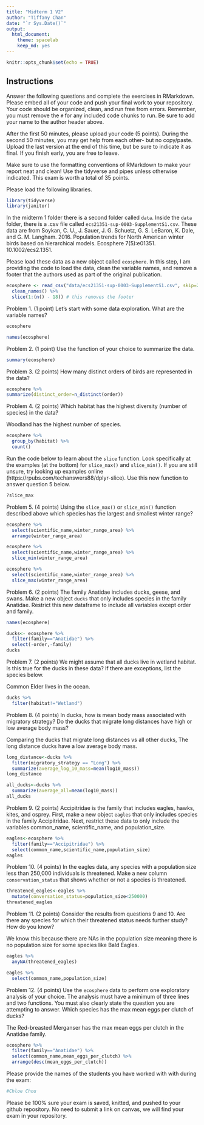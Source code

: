```yaml
---
title: "Midterm 1 V2"
author: "Tiffany Chan"
date: "`r Sys.Date()`"
output:
  html_document: 
    theme: spacelab
    keep_md: yes
---
```


```r
knitr::opts_chunk$set(echo = TRUE)
```

## Instructions
Answer the following questions and complete the exercises in RMarkdown. Please embed all of your code and push your final work to your repository. Your code should be organized, clean, and run free from errors. Remember, you must remove the `#` for any included code chunks to run. Be sure to add your name to the author header above.  

After the first 50 minutes, please upload your code (5 points). During the second 50 minutes, you may get help from each other- but no copy/paste. Upload the last version at the end of this time, but be sure to indicate it as final. If you finish early, you are free to leave.

Make sure to use the formatting conventions of RMarkdown to make your report neat and clean! Use the tidyverse and pipes unless otherwise indicated. This exam is worth a total of 35 points. 

Please load the following libraries.
```r
library(tidyverse)
library(janitor)
```

In the midterm 1 folder there is a second folder called `data`. Inside the `data` folder, there is a .csv file called `ecs21351-sup-0003-SupplementS1.csv`. These data are from Soykan, C. U., J. Sauer, J. G. Schuetz, G. S. LeBaron, K. Dale, and G. M. Langham. 2016. Population trends for North American winter birds based on hierarchical models. Ecosphere 7(5):e01351. 10.1002/ecs2.1351.  

Please load these data as a new object called `ecosphere`. In this step, I am providing the code to load the data, clean the variable names, and remove a footer that the authors used as part of the original publication.
```r
ecosphere <- read_csv("data/ecs21351-sup-0003-SupplementS1.csv", skip=2) %>% 
  clean_names() %>%
  slice(1:(n() - 18)) # this removes the footer
```

Problem 1. (1 point) Let's start with some data exploration. What are the variable names?
```r
ecosphere
```

```r
names(ecosphere)
```

Problem 2. (1 point) Use the function of your choice to summarize the data.
```r
summary(ecosphere)
```

Problem 3. (2 points) How many distinct orders of birds are represented in the data?
```r
ecosphere %>% 
summarize(distinct_order=n_distinct(order))
```

Problem 4. (2 points) Which habitat has the highest diversity (number of species) in the data?


Woodland has the highest number of species.

```r
ecosphere %>% 
  group_by(habitat) %>% 
  count()
```
Run the code below to learn about the `slice` function. Look specifically at the examples (at the bottom) for `slice_max()` and `slice_min()`. If you are still unsure, try looking up examples online (https://rpubs.com/techanswers88/dplyr-slice). Use this new function to answer question 5 below.
```r
?slice_max
```

Problem 5. (4 points) Using the `slice_max()` or `slice_min()` function described above which species has the largest and smallest winter range?
```r
ecosphere %>% 
  select(scientific_name,winter_range_area) %>% 
  arrange(winter_range_area)
```


```r
ecosphere %>% 
  select(scientific_name,winter_range_area) %>% 
  slice_min(winter_range_area)
```

```r
ecosphere %>% 
  select(scientific_name,winter_range_area) %>% 
  slice_max(winter_range_area)
```

Problem 6. (2 points) The family Anatidae includes ducks, geese, and swans. Make a new object `ducks` that only includes species in the family Anatidae. Restrict this new dataframe to include all variables except order and family.
```r
names(ecosphere)
```

```r
ducks<- ecosphere %>% 
  filter(family=="Anatidae") %>% 
  select(-order,-family)
ducks
```

Problem 7. (2 points) We might assume that all ducks live in wetland habitat. Is this true for the ducks in these data? If there are exceptions, list the species below.

Common Elder lives in the ocean.
```r
ducks %>% 
  filter(habitat!="Wetland")
```

Problem 8. (4 points) In ducks, how is mean body mass associated with migratory strategy? Do the ducks that migrate long distances have high or low average body mass?


Comparing the ducks that migrate long distances vs all other ducks, The long distance ducks have a low average body mass.
```r
long_distance<-ducks %>% 
  filter(migratory_strategy == "Long") %>% 
  summarize(average_log_10_mass=mean(log10_mass))
long_distance
```
```r
all_ducks<-ducks %>% 
  summarize(average_all=mean(log10_mass))
all_ducks
```

Problem 9. (2 points) Accipitridae is the family that includes eagles, hawks, kites, and osprey. First, make a new object `eagles` that only includes species in the family Accipitridae. Next, restrict these data to only include the variables common_name, scientific_name, and population_size.
```r
eagles<-ecosphere %>% 
  filter(family=="Accipitridae") %>% 
  select(common_name,scientific_name,population_size)
eagles
```

Problem 10. (4 points) In the eagles data, any species with a population size less than 250,000 individuals is threatened. Make a new column `conservation_status` that shows whether or not a species is threatened.
```r
threatened_eagles<-eagles %>% 
  mutate(conversation_status=population_size<250000)
threatened_eagles
```

Problem 11. (2 points) Consider the results from questions 9 and 10. Are there any species for which their threatened status needs further study? How do you know?


We know this because there are NAs in the population size meaning there is no population size for some species like Bald Eagles.
```r
eagles %>% 
  anyNA(threatened_eagles)
```
```r
eagles %>% 
  select(common_name,population_size)
```

Problem 12. (4 points) Use the `ecosphere` data to perform one exploratory analysis of your choice. The analysis must have a minimum of three lines and two functions. You must also clearly state the question you are attempting to answer.
Which species has the max mean eggs per clutch of ducks?


The Red-breasted Merganser has the max mean eggs per clutch in the Anatidae family.
```r
ecosphere %>% 
  filter(family=="Anatidae") %>% 
  select(common_name,mean_eggs_per_clutch) %>% 
  arrange(desc(mean_eggs_per_clutch))
```

Please provide the names of the students you have worked with with during the exam:
```r
#Chloe Chou
```

Please be 100% sure your exam is saved, knitted, and pushed to your github repository. No need to submit a link on canvas, we will find your exam in your repository.